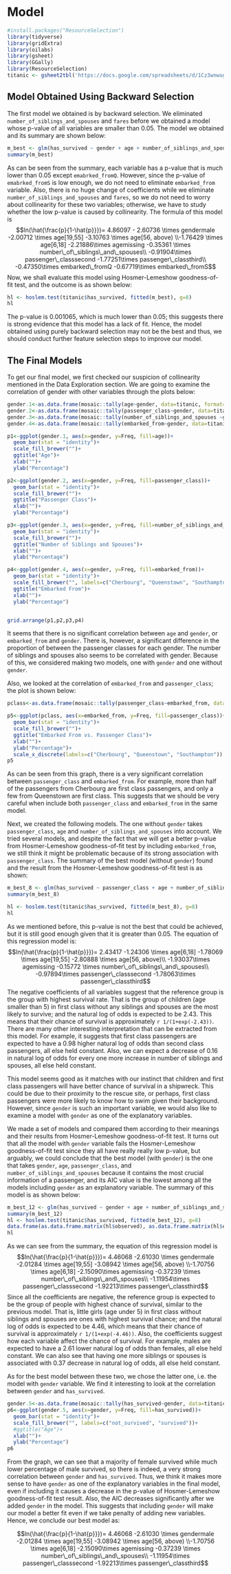 # Model {#model}

```r
#install.packages("ResourceSelection")
library(tidyverse)
library(gridExtra)
library(oilabs)
library(gsheet)
library(GGally)
library(ResourceSelection)
titanic <- gsheet2tbl('https://docs.google.com/spreadsheets/d/1Cz3wnwugHApFXO0ogMLtBe5CzD_Uu1q8YBPpZPS2R3U/edit?usp=sharing')
```

## Model Obtained Using Backward Selection

The first model we obtained is by backward selection. We eliminated `number_of_siblings_and_spouses` and `fares` before we obtained a model whose p-value of all variables are smaller than 0.05. The model we obtained and its summary are shown below:
```r
m_best <- glm(has_survived ~ gender + age + number_of_siblings_and_spouses + passenger_class + embarked_from, data = titanic, family = binomial(link = "logit"))
summary(m_best)
```

As can be seen from the summary, each variable has a p-value that is much lower than 0.05 except `emabrked_fromQ`. However, since the p-value of `emabrked_fromS` is low enough, we do not need to eliminate `embarked_from` variable. Also, there is no huge change of coefficients while we eliminate `number_of_siblings_and_spouses` and `fares`, so we do not need to worry about collinearity for these two variables; otherwise, we have to study whether the low p-value is caused by collinearity. The formula of this model is $$ln(\hat{\frac{p}{1-\hat{p}}})= 4.86097 - 2.60736 \times gendermale -2.00712 \times age[19,55] -3.10763 \times age[56, above) \\-1.76429 \times age[6,18] -2.21886\times agemissing -0.35361 \times number\_of\_siblings\_and\_spouses\\ -0.91904\times passenger\_classsecond -1.77251\times passenger\_classthird\\ -0.47350\times embarked\_fromQ -0.67719\times embarked\_fromS$$ Now, we shall evaluate this model using Hosmer-Lemeshow goodness-of-fit test, and the outcome is as shown below:
```r
hl <- hoslem.test(titanic$has_survived, fitted(m_best), g=8)
hl
```

The p-value is 0.001065, which is much lower than 0.05; this suggests there is strong evidence that this model has a lack of fit. Hence, the model obtained using purely backward selection may not be the best and thus, we should conduct further feature selection steps to improve our model.



## The Final Models

To get our final model, we first checked our suspicion of collinearity mentioned in the Data Exploration section. We are going to examine the correlation of gender with other variables through the plots below:

```r
gender.1<-as.data.frame(mosaic::tally(age~gender, data=titanic, format="percent"))
gender.2<-as.data.frame(mosaic::tally(passenger_class~gender, data=titanic, format="percent"))
gender.3<-as.data.frame(mosaic::tally(number_of_siblings_and_spouses ~gender, data=titanic, format="percent"))
gender.4<-as.data.frame(mosaic::tally(embarked_from~gender, data=titanic, format="percent"))

p1<-ggplot(gender.1, aes(x=gender, y=Freq, fill=age))+
  geom_bar(stat = "identity")+
  scale_fill_brewer("")+
  ggtitle("Age")+
  xlab("")+
  ylab("Percentage")

p2<-ggplot(gender.2, aes(x=gender, y=Freq, fill=passenger_class))+
  geom_bar(stat = "identity")+
  scale_fill_brewer("")+
  ggtitle("Passenger Class")+
  xlab("")+
  ylab("Percentage")

p3<-ggplot(gender.3, aes(x=gender, y=Freq, fill=number_of_siblings_and_spouses))+
  geom_bar(stat = "identity")+
  scale_fill_brewer("")+
  ggtitle("Number of Siblings and Spouses")+
  xlab("")+
  ylab("Percentage")

p4<-ggplot(gender.4, aes(x=gender, y=Freq, fill=embarked_from))+
  geom_bar(stat = "identity")+
  scale_fill_brewer("", labels=c("Cherbourg", "Queenstown", "Southampton"))+
  ggtitle("Embarked From")+
  xlab("")+
  ylab("Percentage")


grid.arrange(p1,p2,p3,p4)
```

It seems that there is no significant correlation between `age` and `gender`, or `embarked_from` and `gender`. There is, however, a significant difference in the proportion of between the passenger classes for each gender. The number of siblings and spouses also seems to be correlated with gender. Because of this, we considered making two models, one with `gender` and one without `gender`. 

Also, we looked at the correlation of `embarked_from` and `passenger_class`; the plot is shown below:

```r
pclass<-as.data.frame(mosaic::tally(passenger_class~embarked_from, data=titanic, format="percent"))

p5<-ggplot(pclass, aes(x=embarked_from, y=Freq, fill=passenger_class))+
  geom_bar(stat = "identity")+
  scale_fill_brewer("")+
  ggtitle("Embarked From vs. Passenger Class")+
  xlab("")+
  ylab("Percentage")+
  scale_x_discrete(labels=c("Cherbourg", "Queenstown", "Southampton"))
p5
```

As can be seen from this graph, there is a very significant correlation between `passenger_class` and `embarked_from`. For example, more than half of the passengers from Cherbourg are first class passengers, and only a few from Queenstown are first class. This suggests that we should be very careful when include both `passenger_class` and `embarked_from` in the same model. 

Next, we created the following models. The one without `gender` takes `passenger_class`, `age` and `number_of_siblings_and_spouses` into account. We tried several models, and despite the fact that we will get a better p-value from Hosmer-Lemeshow goodness-of-fit test by including `embarked_from`, we still think it might be problematic because of its strong association with `passenger_class`. The summary of the best model (without `gender`) found and the result from the Hosmer-Lemeshow goodness-of-fit test is as shown:

```r
m_best_8 <- glm(has_survived ~ passenger_class + age + number_of_siblings_and_spouses, data = titanic, family = binomial(link = "logit"))
summary(m_best_8)
```

```r
hl <- hoslem.test(titanic$has_survived, fitted(m_best_8), g=8)
hl
```

As we mentioned before, this p-value is not the best that could be achieved, but it is still good enough given that it is greater than 0.05. The equation of this regression model is: $$ln(\hat{\frac{p}{1-\hat{p}}})= 2.43417 -1.24306 \times age[6,18] -1.78069 \times age[19,55] -2.80888 \times age[56, above)\\ -1.93037\times agemissing -0.15772 \times number\_of\_siblings\_and\_spouses\\ -0.97894\times passenger\_classsecond -1.78063\times passenger\_classthird$$ The negative coefficients of all variables suggest that the reference group is the group with highest survival rate. That is the group of children (age smaller than 5) in first class without any siblings and spouses are the most likely to survive; and the natural log of odds is expected to be 2.43. This means that their chance of survival is approximately `r 1/(1+exp(-2.43))`. There are many other interesting interpretation that can be extracted from this model. For example, it suggests that first class passengers are expected to have a 0.98 higher natural log of odds than second class passengers, all else held constant. Also, we can expect a decrease of 0.16 in natural log of odds for every one more increase in number of siblings and spouses, all else held constant.

This model seems good as it matches with our instinct that children and first class passengers will have better chance of survival in a shipwreck. This could be due to their proximity to the rescue site, or perhaps, first class passengers were more likely to know how to swim given their background. However, since `gender` is such an important variable, we would also like to examine a model with `gender` as one of the explanatory variables. 

We made a set of models and compared them according to their meanings and their results from Hosmer-Lemeshow goodness-of-fit test. It turns out that all the model with `gender` variable fails the Hosmer-Lemeshow goodness-of-fit test since they all have really really low p-value, but arguably, we could conclude that the best model (with `gender`) is the one that takes `gender`, `age`, `passenger_class`, and `number_of_siblings_and_spouses` because it contains the most crucial information of a passenger, and its AIC value is the lowest among all the models including `gender` as an explanatory variable. The summary of this model is as shown below:

```r
m_best_12 <- glm(has_survived ~ gender + age + number_of_siblings_and_spouses + passenger_class, data = titanic, family = binomial(link = "logit"))
summary(m_best_12)
hl <- hoslem.test(titanic$has_survived, fitted(m_best_12), g=8)
data.frame(as.data.frame.matrix(hl$observed), as.data.frame.matrix(hl$expected))
hl
```

As we can see from the summary, the equation of this regression model is $$ln(\hat{\frac{p}{1-\hat{p}}})= 4.46068 -2.61030 \times gendermale -2.01284 \times age[19,55] -3.08942 \times age[56, above) \\-1.70756 \times age[6,18] -2.15090\times agemissing -0.37239 \times number\_of\_siblings\_and\_spouses\\ -1.11954\times passenger\_classsecond -1.92213\times passenger\_classthird$$ Since all the coefficients are negative, the reference group is expected to be the group of people with highest chance of survival, similar to the previous model. That is, little girls (age under 5) in first class without siblings and spouses are ones with highest survival chance; and the natural log of odds is expected to be 4.46, which means that their chance of survival is approximately `r 1/(1+exp(-4.46))`. Also, the coefficients suggest how each variable affect the chance of survival. For example, males are expected to have a 2.61 lower natural log of odds than females, all else held constant. We can also see that having one more siblings or spouses is associated with 0.37 decrease in natural log of odds, all else held constant.

As for the best model between these two, we chose the latter one, i.e. the model with `gender` variable. We find it interesting to look at the correlation between `gender` and `has_survived`.

```r
gender.5<-as.data.frame(mosaic::tally(has_survived~gender, data=titanic, format="percent"))
p6<-ggplot(gender.5, aes(x=gender, y=Freq, fill=has_survived))+
  geom_bar(stat = "identity")+
  scale_fill_brewer("", labels=c("not_survived", "survived"))+
  #ggtitle("Age")+
  xlab("")+
  ylab("Percentage")
p6
```

From the graph, we can see that a majority of female survived while much lower percentage of male survived, so there is indeed, a very strong correlation between `gender` and `has_survived`. Thus, we think it makes more sense to have `gender` as one of the explanatory variables in the final model, even if including it causes a decrease in the p-value of Hosmer-Lemeshow goodness-of-fit test result. Also, the AIC decreases significantly after we added `gender` in the model. This suggests that including `gender` will make our model a better fit even if we take penalty of adding new variables. Hence, we conclude our best model as:

$$ln(\hat{\frac{p}{1-\hat{p}}})= 4.46068 -2.61030 \times gendermale -2.01284 \times age[19,55] -3.08942 \times age[56, above) \\-1.70756 \times age[6,18] -2.15090\times agemissing -0.37239 \times number\_of\_siblings\_and\_spouses\\ -1.11954\times passenger\_classsecond -1.92213\times passenger\_classthird$$